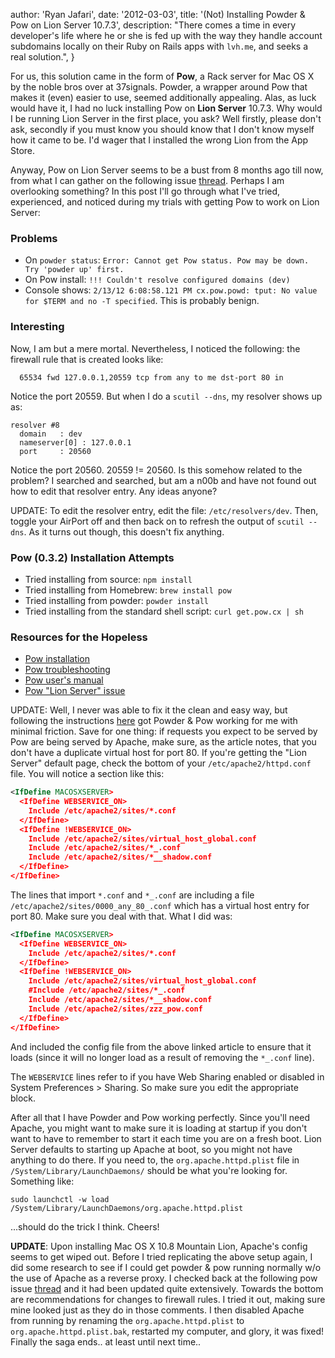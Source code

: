 
  author: 'Ryan Jafari',
  date: '2012-03-03',
  title: '(Not) Installing Powder & Pow on Lion Server 10.7.3',
  description:
    "There comes a time in every developer's life where he or she is fed up with the way they handle account subdomains locally on their Ruby on Rails apps with `lvh.me`, and seeks a real solution.",
}


For us, this solution came in the form of **Pow**, a Rack server for Mac OS X by the noble bros over at 37signals. Powder, a wrapper around Pow that makes it (even) easier to use, seemed additionally appealing. Alas, as luck would have it, I had no luck installing Pow on **Lion Server** 10.7.3. Why would I be running Lion Server in the first place, you ask? Well firstly, please don't ask, secondly if you must know you should know that I don't know myself how it came to be. I'd wager that I installed the wrong Lion from the App Store.

Anyway, Pow on Lion Server seems to be a bust from 8 months ago till now, from what I can gather on the following issue [thread](https://github.com/37signals/pow/issues/172). Perhaps I am overlooking something? In this post I'll go through what I've tried, experienced, and noticed during my trials with getting Pow to work on Lion Server:

### Problems

- On `powder status`: `Error: Cannot get Pow status. Pow may be down. Try 'powder up' first.`
- On Pow install: `!!! Couldn't resolve configured domains (dev)`
- Console shows: `2/13/12 6:08:58.121 PM cx.pow.powd: tput: No value for $TERM and no -T specified`. This is probably benign.

### Interesting

Now, I am but a mere mortal. Nevertheless, I noticed the following: the firewall rule that is created looks like:

```
  65534 fwd 127.0.0.1,20559 tcp from any to me dst-port 80 in
```

Notice the port 20559. But when I do a `scutil --dns`, my resolver shows up as:

```
resolver #8
  domain   : dev
  nameserver[0] : 127.0.0.1
  port     : 20560
```

Notice the port 20560. 20559 != 20560. Is this somehow related to the problem? I searched and searched, but am a n00b and have not found out how to edit that resolver entry. Any ideas anyone?

UPDATE: To edit the resolver entry, edit the file: `/etc/resolvers/dev`. Then, toggle your AirPort off and then back on to refresh the output of `scutil --dns`. As it turns out though, this doesn't fix anything.

### Pow (0.3.2) Installation Attempts

- Tried installing from source: `npm install`
- Tried installing from Homebrew: `brew install pow`
- Tried installing from powder: `powder install`
- Tried installing from the standard shell script: `curl get.pow.cx | sh`

### Resources for the Hopeless

- [Pow installation](https://github.com/37signals/pow/wiki/Installation)
- [Pow troubleshooting](https://github.com/37signals/pow/wiki/Troubleshooting)
- [Pow user's manual](http://pow.cx/manual.html)
- [Pow "Lion Server" issue](https://github.com/37signals/pow/issues/172)

UPDATE: Well, I never was able to fix it the clean and easy way, but following the instructions [here](https://github.com/37signals/pow/wiki/Running-Pow-with-Apache) got Powder & Pow working for me with minimal friction. Save for one thing: if requests you expect to be served by Pow are being served by Apache, make sure, as the article notes, that you don't have a duplicate virtual host for port 80. If you're getting the "Lion Server" default page, check the bottom of your `/etc/apache2/httpd.conf` file. You will notice a section like this:

```xml
<IfDefine MACOSXSERVER>
  <IfDefine WEBSERVICE_ON>
    Include /etc/apache2/sites/*.conf
  </IfDefine>
  <IfDefine !WEBSERVICE_ON>
    Include /etc/apache2/sites/virtual_host_global.conf
    Include /etc/apache2/sites/*_.conf
    Include /etc/apache2/sites/*__shadow.conf
  </IfDefine>
</IfDefine>
```

The lines that import `*.conf` and `*_.conf` are including a file `/etc/apache2/sites/0000_any_80_.conf` which has a virtual host entry for port 80. Make sure you deal with that. What I did was:

```xml
<IfDefine MACOSXSERVER>
  <IfDefine WEBSERVICE_ON>
    Include /etc/apache2/sites/*.conf
  </IfDefine>
  <IfDefine !WEBSERVICE_ON>
    Include /etc/apache2/sites/virtual_host_global.conf
    #Include /etc/apache2/sites/*_.conf
    Include /etc/apache2/sites/*__shadow.conf
    Include /etc/apache2/sites/zzz_pow.conf
  </IfDefine>
</IfDefine>
```

And included the config file from the above linked article to ensure that it loads (since it will no longer load as a result of removing the `*_.conf` line).

The `WEBSERVICE` lines refer to if you have Web Sharing enabled or disabled in System Preferences > Sharing. So make sure you edit the appropriate block.

After all that I have Powder and Pow working perfectly. Since you'll need Apache, you might want to make sure it is loading at startup if you don't want to have to remember to start it each time you are on a fresh boot. Lion Server defaults to starting up Apache at boot, so you might not have anything to do there. If you need to, the `org.apache.httpd.plist` file in `/System/Library/LaunchDaemons/` should be what you're looking for. Something like:

```shell
sudo launchctl -w load /System/Library/LaunchDaemons/org.apache.httpd.plist
```

...should do the trick I think. Cheers!

**UPDATE**: Upon installing Mac OS X 10.8 Mountain Lion, Apache's config seems to get wiped out. Before I tried replicating the above setup again, I did some research to see if I could get powder & pow running normally w/o the use of Apache as a reverse proxy. I checked back at the following pow issue [thread](https://github.com/37signals/pow/issues/172) and it had been updated quite extensively. Towards the bottom are recommendations for changes to firewall rules. I tried it out, making sure mine looked just as they do in those comments. I then disabled Apache from running by renaming the `org.apache.httpd.plist` to `org.apache.httpd.plist.bak`, restarted my computer, and glory, it was fixed! Finally the saga ends.. at least until next time..
